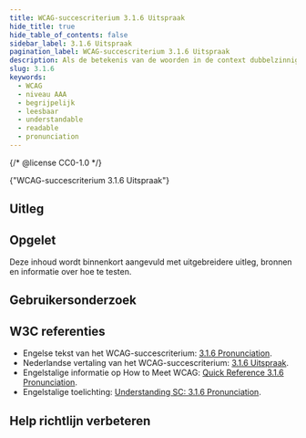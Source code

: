 ```yaml
---
title: WCAG-succescriterium 3.1.6 Uitspraak
hide_title: true
hide_table_of_contents: false
sidebar_label: 3.1.6 Uitspraak
pagination_label: WCAG-succescriterium 3.1.6 Uitspraak
description: Als de betekenis van de woorden in de context dubbelzinnig is zonder kennis van de uitspraak, geef dan aan hoe deze woorden uitgesproken worden.
slug: 3.1.6
keywords:
  - WCAG
  - niveau AAA
  - begrijpelijk
  - leesbaar
  - understandable
  - readable
  - pronunciation
---
```


{/* @license CC0-1.0 */}


<WcagHeadingGroup level={1} conformanceLevel="Niveau AAA">
  {"WCAG-succescriterium 3.1.6 Uitspraak"}
</WcagHeadingGroup>

<SpotlightSection>
  <Markdown omitH1 headinglevel={3}>
    <AAAMessage />
  </Markdown>
</SpotlightSection>

## Uitleg

<Summary />

## Opgelet

Deze inhoud wordt binnenkort aangevuld met uitgebreidere uitleg, bronnen en informatie over hoe te testen.

## Gebruikersonderzoek

<CTAGebruikersonderzoek />

## W3C referenties

- Engelse tekst van het WCAG-succescriterium: [<span lang="en">3.1.6 Pronunciation</span>](https://www.w3.org/TR/WCAG22/#pronunciation).
- Nederlandse vertaling van het WCAG-succescriterium: [3.1.6 Uitspraak](https://www.w3.org/Translations/WCAG22-nl/#uitspraak).
- Engelstalige informatie op <span lang="en">How to Meet WCAG</span>: [<span lang="en">Quick Reference 3.1.6 Pronunciation</span>](https://www.w3.org/WAI/WCAG22/quickref/#pronunciation).
- Engelstalige toelichting: [<span lang="en">Understanding SC: 3.1.6 Pronunciation</span>](https://www.w3.org/WAI/WCAG22/Understanding/pronunciation.html).

<SpotlightSection>
  <Markdown omitH1 headinglevel={3}>
    <Disclaimer />
  </Markdown>
</SpotlightSection>

## Help richtlijn verbeteren

<Markdown omitH1 headinglevel={3}>
  <WCAGFooterInfo />
</Markdown>
